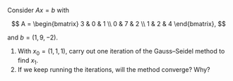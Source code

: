 Consider $Ax=b$ with

   $$
     A =
     \begin{bmatrix}
       3 & 0 & 1 \\
       0 & 7 & 2 \\
       1 & 2 & 4
     \end{bmatrix},
   $$

   and
   $b=(1,9,-2)$.

   1. With $x_0=(1,1,1)$, carry out one iteration of the Gauss–Seidel method to
      find $x_1$.
   1. If we keep running the iterations, will the method converge? Why?

